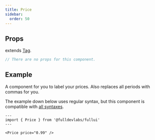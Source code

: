```yaml
---
title: Price
sidebar: 
  order: 50
---
```


## Props
extends [Tag](/components/tag).
```ts
// There are no props for this component.
```

## Example
A component for you to label your prices. Also replaces all periods with commas for you.

The example down below uses regular syntax, but this component is compatible with [all syntaxes](/guides/components#syntax).

```astro live
---
import { Price } from '@fulldevlabs/fullui'
---

<Price price="0.99" />
```